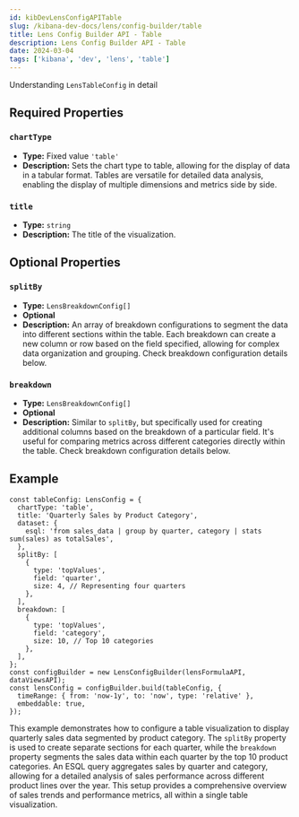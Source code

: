 ```yaml
---
id: kibDevLensConfigAPITable
slug: /kibana-dev-docs/lens/config-builder/table
title: Lens Config Builder API - Table
description: Lens Config Builder API - Table
date: 2024-03-04
tags: ['kibana', 'dev', 'lens', 'table']
---
```



Understanding `LensTableConfig` in detail

## Required Properties

### `chartType`

- **Type:** Fixed value `'table'`
- **Description:** Sets the chart type to table, allowing for the display of data in a tabular format. Tables are versatile for detailed data analysis, enabling the display of multiple dimensions and metrics side by side.

### `title`

- **Type:** `string`
- **Description:** The title of the visualization.

<Dataset />

## Optional Properties

### `splitBy`

- **Type:** `LensBreakdownConfig[]`
- **Optional**
- **Description:** An array of breakdown configurations to segment the data into different sections within the table. Each breakdown can create a new column or row based on the field specified, allowing for complex data organization and grouping. Check breakdown configuration details below.

### `breakdown`

- **Type:** `LensBreakdownConfig[]`
- **Optional**
- **Description:** Similar to `splitBy`, but specifically used for creating additional columns based on the breakdown of a particular field. It's useful for comparing metrics across different categories directly within the table. Check breakdown configuration details below.


<Breakdown />

## Example

```
const tableConfig: LensConfig = {
  chartType: 'table',
  title: 'Quarterly Sales by Product Category',
  dataset: {
    esql: 'from sales_data | group by quarter, category | stats sum(sales) as totalSales',
  },
  splitBy: [
    {
      type: 'topValues',
      field: 'quarter',
      size: 4, // Representing four quarters
    },
  ],
  breakdown: [
    {
      type: 'topValues',
      field: 'category',
      size: 10, // Top 10 categories
    },
  ],
};
const configBuilder = new LensConfigBuilder(lensFormulaAPI, dataViewsAPI);
const lensConfig = configBuilder.build(tableConfig, {
  timeRange: { from: 'now-1y', to: 'now', type: 'relative' },
  embeddable: true,
});
```

This example demonstrates how to configure a table visualization to display quarterly sales data segmented by product category. The `splitBy` property is used to create separate sections for each quarter, while the `breakdown` property segments the sales data within each quarter by the top 10 product categories. An ESQL query aggregates sales by quarter and category, allowing for a detailed analysis of sales performance across different product lines over the year. This setup provides a comprehensive overview of sales trends and performance metrics, all within a single table visualization.